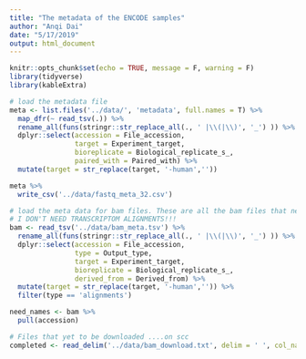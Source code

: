 ```yaml
---
title: "The metadata of the ENCODE samples"
author: "Anqi Dai"
date: "5/17/2019"
output: html_document
---
```


```r
knitr::opts_chunk$set(echo = TRUE, message = F, warning = F)
library(tidyverse)
library(kableExtra)
```

```r
# load the metadata file
meta <- list.files('../data/', 'metadata', full.names = T) %>%
  map_dfr(~ read_tsv(.)) %>%
  rename_all(funs(stringr::str_replace_all(., ' |\\(|\\)', '_') )) %>%
  dplyr::select(accession = File_accession, 
                target = Experiment_target, 
                bioreplicate = Biological_replicate_s_, 
                paired_with = Paired_with) %>%
  mutate(target = str_replace(target, '-human',''))

meta %>%
  write_csv('../data/fastq_meta_32.csv')
```

```r
# load the meta data for bam files. These are all the bam files that need to be downloaded.     
# I DON'T NEED TRANSCRIPTOM ALIGNMENTS!!!
bam <- read_tsv('../data/bam_meta.tsv') %>%
  rename_all(funs(stringr::str_replace_all(., ' |\\(|\\)', '_') )) %>%
  dplyr::select(accession = File_accession, 
                type = Output_type,
                target = Experiment_target, 
                bioreplicate = Biological_replicate_s_, 
                derived_from = Derived_from) %>%
  mutate(target = str_replace(target, '-human','')) %>%
  filter(type == 'alignments')

need_names <- bam %>%
  pull(accession)
```

```r
# Files that yet to be downloaded ....on scc
completed <- read_delim('../data/bam_download.txt', delim = ' ', col_names = F)
```




